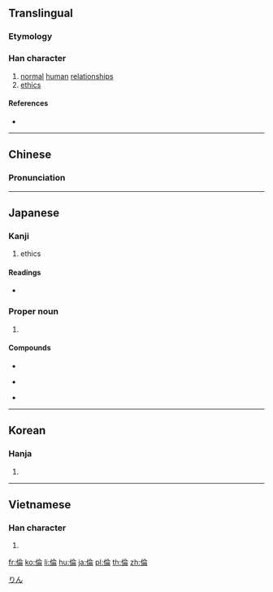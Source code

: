 {{also|伦|倫}}
==Translingual==

===Etymology===
{{Han compound|人|侖|c1=s|c2=p|ls=psc}}

===Han character===
{{Han char|rn=9|rad=人|as=08|sn=10|four=28227|canj=OOMB|ids=⿰亻侖}}

# [[normal]] [[human]] [[relationship]]s
# [[ethics]]

====References====
* {{Han ref|kx=0109.030|dkj=00793|dj=0232.010|hdz=10181.010|uh=502B|ud=20523|bh=ADDB|bd=44507}}

----

==Chinese==
{{zh-forms|s=伦}}

===Pronunciation===
{{zh-pron
|m=lún
|c=leon4
|mc=y
|oc=y
|ma=
|cat=n
}}

----

==Japanese==

===Kanji===
{{ja-kanji|grade=c|rs=人08}}

# ethics

====Readings====
* {{ja-readings|goon=[[りん]] (rin)|kanon=[[りん]] (rin)|kun=[[たぐい]] (tagui), [[ついで]] (tsuide), [[みち]] (michi)}}

===Proper noun===
{{ja-pos|proper|りん}}

# {{given name|male|lang=ja}}

[[Category:Japanese male given names|りん]]

====Compounds====
{{top3}}
* {{l|ja|sc=Jpan|倫理|tr=りんり, rinri}}
{{mid3}}
* {{l|ja|sc=Jpan|倫敦|tr=ろんどん, rondon}}
{{mid3}}
* {{l|ja|sc=Jpan|絶倫|tr=ぜつりん, zetsurin}}
{{bottom}}

----

==Korean==

===Hanja===
{{ko-hanja|hangeul=륜|rv=ryun|mr=ryun}}

# {{defn|lang=ko|sort=人08}}

----

==Vietnamese==

===Han character===
{{vi-hantu|[[luân]], [[luồn]], [[lùn]], [[lụm]]|rs=人08}}

# {{defn|lang=vi|sort=人08}}

[[fr:倫]]
[[ko:倫]]
[[li:倫]]
[[hu:倫]]
[[ja:倫]]
[[pl:倫]]
[[th:倫]]
[[zh:倫]]